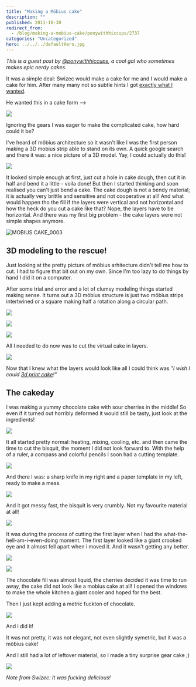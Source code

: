 ```yaml
---
title: "Making a Möbius cake"
description: ""
published: 2011-10-30
redirect_from:
  - /blog/making-a-mobius-cake/ponywithhiccups/2737
categories: "Uncategorized"
hero: ../../../defaultHero.jpg
---
```


_This is a guest post by [@ponywithhiccups](http://twitter.com/ponywithhiccups), a cool gal who sometimes makes epic nerdy cakes._

It was a simple deal: Swizec would make a cake for me and I would make a cake for him. After many many not so subtle hints I got [exactly what I wanted](https://swizec.com/blog/a-technical-post-about-cake/).

He wanted this in a cake form -->

![](https://swizec.com/wp-content/uploads/2011/10/MoebiusGearA-300x226.jpg)

Ignoring the gears I was eager to make the complicated cake, how hard could it be?

I've heard of möbius architecture so it wasn't like I was the first person making a 3D mobius strip able to stand on its own. A quick google search and there it was: a nice picture of a 3D model. Yay, I could actually do this!

![](https://swizec.com/wp-content/uploads/2011/10/twisted_33.png)

It looked simple enough at first, just cut a hole in cake dough, then cut it in half and bend it a little - voila done! But then I started thinking and soon realised you can't just bend a cake. The cake dough is not a bendy material; it is actually very brittle and sensitive and not cooperative at all! And what would happen tho the fill if the layers were vertical and not horizontal and how the heck do you cut a cake like that? Nope, the layers have to be horizontal. And there was my first big problem - the cake layers were not simple shapes anymore.

![MOBIUS CAKE_0003](https://swizec.com/wp-content/uploads/2011/10/MOBIUS-CAKE_00031-1024x878.jpg)

## 3D modeling to the rescue!

Just looking at the pretty picture of möbius arhitecture didn't tell me how to cut. I had to figure that bit out on my own. Since I'm too lazy to do things by hand I did it on a computer.

After some trial and error and a lot of clumsy modeling things started making sense. It turns out a 3D möbius structure is just two möbius strips intertwined or a square making half a rotation along a circular path.

![](https://swizec.com/wp-content/uploads/2011/10/cad2.jpg)

![](https://swizec.com/wp-content/uploads/2011/10/cad1.jpg)

![](https://swizec.com/wp-content/uploads/2011/10/fatty.jpeg)

All I needed to do now was to cut the virtual cake in layers.

![](https://swizec.com/wp-content/uploads/2011/10/cuts4.jpeg)

Now that I knew what the layers would look like all I could think was _"I wish I could [3d print cake](http://www.neatorama.com/2011/07/20/mobius-cake/)!"_

## The cakeday

I was making a yummy chocolate cake with sour cherries in the middle! So even if it turned out horribly deformed it would still be tasty, just look at the ingredients!

![](https://swizec.com/wp-content/uploads/2011/10/2011-10-28-12-43-18-131.jpg)

It all started pretty normal: heating, mixing, cooling, etc. and then came the time to cut the bisquit, the moment I did not look forward to. With the help of a ruler, a compass and colorful pencils I soon had a cutting template.

![](https://swizec.com/wp-content/uploads/2011/10/IMG719-768x1024.jpg)

And there I was: a sharp knife in my right and a paper template in my left, ready to make a mess.

![](https://swizec.com/wp-content/uploads/2011/10/IMG718-1024x768.jpg)

And it got messy fast, the bisquit is very crumbly. Not my favourite material at all!

![](https://swizec.com/wp-content/uploads/2011/10/2011-10-28-16-49-43-336.jpg)

It was during the process of cutting the first layer when I had the what-the-hell-am-i-even-doing moment. The first layer looked like a giant crooked eye and it almost fell apart when i moved it. And it wasn't getting any better.

![](https://swizec.com/wp-content/uploads/2011/10/2011-10-28-17-08-44-674.jpg)

![](https://swizec.com/wp-content/uploads/2011/10/2011-10-28-17-53-59-968.jpg)

The chocolate fill was almost liquid, the cherries decided it was time to run away, the cake did not look like a mobius cake at all! I opened the windows to make the whole kitchen a giant cooler and hoped for the best.

Then I just kept adding a metric fuckton of chocolate.

![](https://swizec.com/wp-content/uploads/2011/10/IMG725-1024x768.jpg)

And i did it!

It was not pretty, it was not elegant, not even slightly symetric, but it was a möbius cake!

And I still had a lot of leftover material, so I made a tiny surprise gear cake ;)

![](https://swizec.com/wp-content/uploads/2011/10/tumblr_ltsgrvEsBK1qekjngo1_5002.jpg)

_Note from Swizec: It was fucking delicious!_